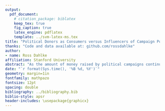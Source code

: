 ```yaml
---
output:
  pdf_document:
    # citation_package: biblatex
    keep_tex: true
    fig_caption: true
    latex_engine: pdflatex
    template: ../svm-latex-ms.tex
title: "Political Donors as Consumers versus Influencers of Campaign Policy Support: A Timeseries Analysis"
thanks: "Code and data available at: github.com/rossdahlke"
author:
- name: Ross Dahlke
affiliation: Stanford University
abstract: "As the amount of money raised by political campaigns continues to grow, scholars have studied donors to campaigns as group of unique political actors. Particularly, online donations from small-dollar donors have grown in prominence in contemporary campaigns. Observational and survey data have been used to make ideological inferences about donors to understand more about who donors are, what donors care about, and potential motivations for making a donations. However, there is little consensus on the psychological processes of making a donations. The two predominant explanations of donor motivations--donors are 'access-oriented' and seek to influence candidates to support issues or donations are acts of political consumption that seek to support candidates that donors already agree with--posits two different orders of events. Under the access-oriented model, donors first contribute to candidates in order to influence candidates support of issues. Under the consumption model, donors participate in the political realm by contributing to candidates who are support of issues that the donor is already supportive of. This study uses timeseries analysis to analyze the relationship between contributions from communities of donors and social media posts of candidates to identify if donations preceed or lag public support of certain policy issues. The results find that groups of donors largely respond displays of support for public issues. This finding supports the consumption model of political donations."
date: "`r format(Sys.time(), '%B %d, %Y')`"
geometry: margin=1in
fontfamily: mathpazo
fontsize: 12pt
spacing: double
bibliography: ../bibliography.bib
biblio-style: apsr
header-includes: \usepackage{graphicx}
---
```

